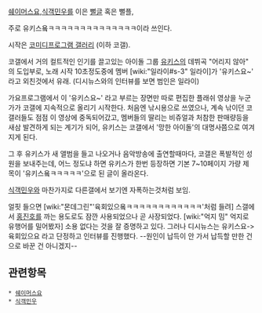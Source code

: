 [[쉐이머스요]],[[식객민우]]를 이은 [[뻘글]] 혹은 뻘플,

주로 유키스욬ㅋㅋㅋㅋㅋㅋㅋㅋㅋㅋㅋㅋㅋㅋ이라 쓰인다.

시작은 [[코미디프로그램 갤러리]] (이하 코갤).

코갤에서 거의 컬트적인 인기를 끌고있는 아이돌 그룹 [[유키스]]의 데뷔곡 "어리지 않아" 의 도입부로, 노래 시작 10초정도중에 멤버 [wiki:"일라이#s-3" 일라이]가 '유키스요~' 라고 외친것에서 유래.
(디시뉴스와의 인터뷰를 보면 범인은 일라이)

가요프로그램에서 이 '유키스요~' 라고 부르는 장면만 따로 편집한 플래쉬 영상을 누군가가 코갤에 지속적으로 올리기 시작한다. 처음엔 낚시용으로 쓰였으나, 계속 낚이던 코갤러들도 점점 이 영상에 중독되어갔고, 멤버들의 딸리는 비쥬얼과 처참한 판매량등을 새삼 발견하게 되는 계기가 되어, 유키스는 코갤에서 '망한 아이돌'의 대명사쯤으로 여겨지게 된다.

그 후 유키스가 새 앨범을 들고 나오거나 음악방송에 출연할때마다, 코갤은 폭발적인 성원을 보내주는데, 어느 정도냐 하면 유키스가 한번 등장하면 기본 7~10페이지 가량 제목이 '유키스욬ㅋㅋㅋㅋㅋ'으로 된 글이 올라온다.

[[식객민우]]와 마찬가지로 다른갤에서 보기엔 자폭하는것처럼 보임.

얼핏 들으면 [wiki:"몬데그린"'육회있으욬ㅋㅋㅋㅋㅋㅋㅋㅋㅋㅋㅋㅋ'처럼 들려] 스갤에서 [[홍진호]]를 까는 용도로도 잠깐 사용되었으나 곧 사장되었다. [wiki:"억지 밈" 억지로 유행어를 밀어봤자] 소용 없다는 것을 잘 증명하고 있다.
그러나 디시뉴스는 유키스요->육회있으요 라고 단정하고 인터뷰를 진행했다.
--원인이 납득이 안 가서 납득할 만한 건으로 바꾼 건 아니겠지--

== 관련항목 ==
 * [[쉐이머스요]]
 * [[식객민우]]
